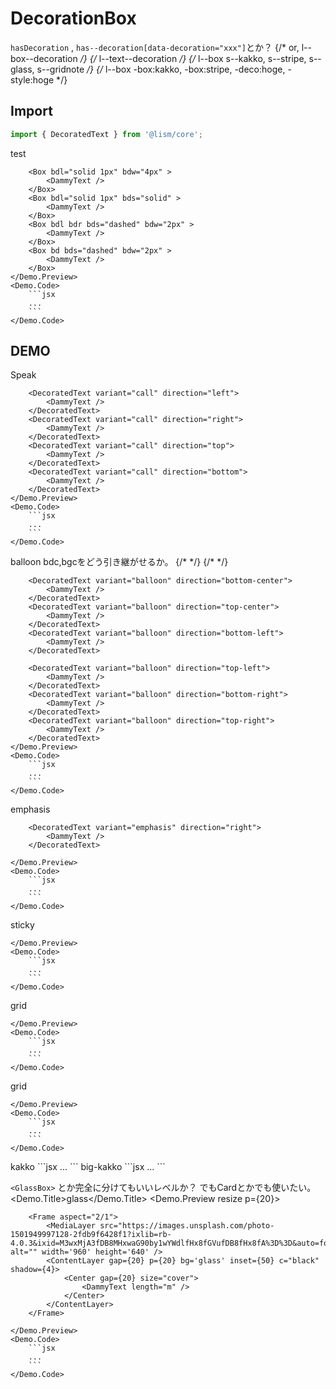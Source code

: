 


# DecorationBox

`hasDecoration` , `has--decoration[data-decoration="xxx"]`とか？
{/* or, l--box--decoration */}
{/* l--text--decoration */}
{/* l--box s--kakko, s--stripe, s--glass, s--gridnote */}
{/* l--box -box:kakko, -box:stripe, -deco:hoge, -style:hoge */}


## Import

```js
import { DecoratedText } from '@lism/core';
```

<Demo>
	<Demo.Title>test</Demo.Title>
	<Demo.Preview resize p={20}>
	
		<Box bdl="solid 1px" bdw="4px" >
			<DammyText />
		</Box>
		<Box bdl="solid 1px" bds="solid" >
			<DammyText />
		</Box>
		<Box bdl bdr bds="dashed" bdw="2px" >
			<DammyText />
		</Box>
		<Box bd bds="dashed" bdw="2px" >
			<DammyText />
		</Box>
	</Demo.Preview>
	<Demo.Code>
		```jsx
		...
		```
	</Demo.Code>
</Demo>

## DEMO

<Demo>
	<Demo.Title>Speak</Demo.Title>
	<Demo.Preview resize p={20}>
	
		<DecoratedText variant="call" direction="left">
			<DammyText />
		</DecoratedText>
		<DecoratedText variant="call" direction="right">
			<DammyText />
		</DecoratedText>
		<DecoratedText variant="call" direction="top">
			<DammyText />
		</DecoratedText>
		<DecoratedText variant="call" direction="bottom">
			<DammyText />
		</DecoratedText>
	</Demo.Preview>
	<Demo.Code>
		```jsx
		...
		```
	</Demo.Code>
</Demo>


<Demo>
	<Demo.Title>balloon bdc,bgcをどう引き継がせるか。</Demo.Title>
	<Demo.Preview resize p={20}>
		<DecoratedText variant="balloon" direction="left-center">
			<DammyText />
			<DammyText />
		</DecoratedText>
		{/* <DecoratedText variant="balloon" direction="left-top">
			<DammyText />
			<DammyText />
		</DecoratedText>
		<DecoratedText variant="balloon" direction="left-bottom">
			<DammyText />
			<DammyText />
		</DecoratedText> */}
		<DecoratedText variant="balloon" direction="right-center">
			<DammyText />
			<DammyText />
		</DecoratedText>
		{/* <DecoratedText variant="balloon" direction="right-top">
			<DammyText />
			<DammyText />
		</DecoratedText>
		<DecoratedText variant="balloon" direction="right-bottom">
			<DammyText />
			<DammyText />
		</DecoratedText> */}

		<DecoratedText variant="balloon" direction="bottom-center">
			<DammyText />
		</DecoratedText>
		<DecoratedText variant="balloon" direction="top-center">
			<DammyText />
		</DecoratedText>
		<DecoratedText variant="balloon" direction="bottom-left">
			<DammyText />
		</DecoratedText>

		<DecoratedText variant="balloon" direction="top-left">
			<DammyText />
		</DecoratedText>
		<DecoratedText variant="balloon" direction="bottom-right">
			<DammyText />
		</DecoratedText>
		<DecoratedText variant="balloon" direction="top-right">
			<DammyText />
		</DecoratedText>
	</Demo.Preview>
	<Demo.Code>
		```jsx
		...
		```
	</Demo.Code>
</Demo>


<Demo>
	<Demo.Title>emphasis</Demo.Title>
	<Demo.Preview resize p={20}>
		<DecoratedText variant="emphasis"  direction="left">
			<DammyText />
		</DecoratedText>

		<DecoratedText variant="emphasis" direction="right">
			<DammyText />
		</DecoratedText>
		
	</Demo.Preview>
	<Demo.Code>
		```jsx
		...
		```
	</Demo.Code>
</Demo>


<Demo>
	<Demo.Title>sticky</Demo.Title>
	<Demo.Preview resize p={20}>
		<DecoratedText variant="sticky">
			<DammyText />
		</DecoratedText>
		
	</Demo.Preview>
	<Demo.Code>
		```jsx
		...
		```
	</Demo.Code>
</Demo>

<Demo>
	<Demo.Title>grid</Demo.Title>
	<Demo.Preview resize p={20}>
		<DecoratedText variant="grid">
			<DammyText />
		</DecoratedText>
		
	</Demo.Preview>
	<Demo.Code>
		```jsx
		...
		```
	</Demo.Code>
</Demo>

<Demo>
	<Demo.Title>grid</Demo.Title>
	<Demo.Preview resize p={20}>
		<DecoratedText variant="stripe">
			<DammyText />
		</DecoratedText>
		
	</Demo.Preview>
	<Demo.Code>
		```jsx
		...
		```
	</Demo.Code>
</Demo>


<Demo>
	<Demo.Title>kakko</Demo.Title>
	<Demo.Preview resize p={20}>
		<DecoratedText variant="kakko" direction="lr">
			<DammyText />
		</DecoratedText>
		<DecoratedText variant="kakko" direction="tb">
			<DammyText />
		</DecoratedText>
	</Demo.Preview>
	<Demo.Code>
		```jsx
		...
		```
	</Demo.Code>
</Demo>


<Demo>
	<Demo.Title>big-kakko</Demo.Title>
	<Demo.Preview resize p={20}>
		<DecoratedText variant="big-kakko" direction="lr">
			<DammyText />
		</DecoratedText>
		<DecoratedText variant="big-kakko" direction="tb">
			<DammyText />
		</DecoratedText>
	</Demo.Preview>
	<Demo.Code>
		```jsx
		...
		```
	</Demo.Code>
</Demo>




`<GlassBox>` とか完全に分けてもいいレベルか？
でもCardとかでも使いたい。
<Demo>
	<Demo.Title>glass</Demo.Title>
	<Demo.Preview resize p={20}>
		<Frame aspect="2/1">
			<MediaLayer src="/img/demo-img.jpeg" alt="" width='960' height='640' />
			<FilterLayer brightness="1.1"/>
			<ContentLayer gap={20} p={20} bg='glass' inset={50} c="white" shadow={2}>
				<Center gap={20} size="cover">
					<DammyText length="m" />
				</Center>
			</ContentLayer>
		</Frame>
		
		<Frame aspect="2/1">
			<MediaLayer src="https://images.unsplash.com/photo-1501949997128-2fdb9f6428f1?ixlib=rb-4.0.3&ixid=M3wxMjA3fDB8MHxwaG90by1wYWdlfHx8fGVufDB8fHx8fA%3D%3D&auto=format&fit=crop&w=2670&q=80" alt="" width='960' height='640' />
			<ContentLayer gap={20} p={20} bg='glass' inset={50} c="black" shadow={4}>
				<Center gap={20} size="cover">
					<DammyText length="m" />
				</Center>
			</ContentLayer>
		</Frame>
		
	</Demo.Preview>
	<Demo.Code>
		```jsx
		...
		```
	</Demo.Code>
</Demo>

